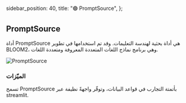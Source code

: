   sidebar_position: 40,
  title: "🟢 PromptSource",
};

## PromptSource

أداة PromptSource هي أداة بحثية لهندسة التعليمات. وقد تم استخدامها في تطوير BLOOM2، وهي برنامج نماذج اللغات المتعددة المعروفة ومتعددة اللغات.

![PromptSource](https://learnprompting.org/assets/images/promptsource-d91eba2700881f2ba488e2dbbb544100.webp)

### الميّزات
تسمح PromptSource بأتمتة التجارب في قواعد البيانات، وتوفّر واجهةً نظيفة عبر streamlit.

